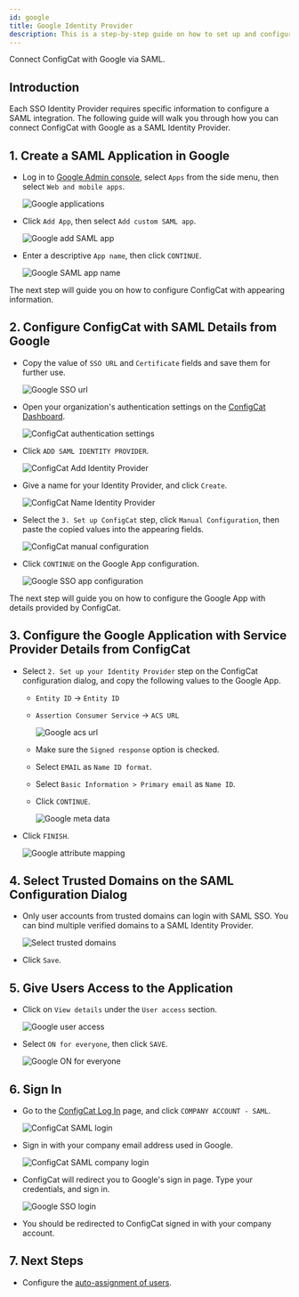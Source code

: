 ```yaml
---
id: google
title: Google Identity Provider
description: This is a step-by-step guide on how to set up and configure Google as a SAML Identity Provider for your organization.
---
```



Connect ConfigCat with Google via SAML.

## Introduction

Each SSO Identity Provider requires specific information to configure a SAML integration. The following guide will walk you through how you can connect ConfigCat with Google as a SAML Identity Provider.

## 1. Create a SAML Application in Google

- Log in to <a href="https://admin.google.com/" target="_blank">Google Admin console</a>, select `Apps` from the side menu, then select `Web and mobile apps`.

  <img className="saml-tutorial-img" src="/docs/assets/saml/google/applications.png" alt="Google applications" />

- Click `Add App`, then select `Add custom SAML app`.

  <img className="saml-tutorial-img" src="/docs/assets/saml/google/add_saml_app.png" alt="Google add SAML app" />

- Enter a descriptive `App name`, then click `CONTINUE`.

  <img className="saml-tutorial-img" src="/docs/assets/saml/google/app_name.png" alt="Google SAML app name" />

The next step will guide you on how to configure ConfigCat with appearing information.

## 2. Configure ConfigCat with SAML Details from Google

- Copy the value of `SSO URL` and `Certificate` fields and save them for further use.

  <img className="saml-tutorial-img" src="/docs/assets/saml/google/meta_url_cert.png" alt="Google SSO url" />

- Open your organization's authentication settings on the <a href="https://app.configcat.com/organization/authentication" target="_blank">ConfigCat Dashboard</a>.

  <img className="saml-tutorial-img" src="/docs/assets/saml/dashboard/authentication.png" alt="ConfigCat authentication settings" />

- Click `ADD SAML IDENTITY PROVIDER`.

  <img className="saml-tutorial-img" src="/docs/assets/saml/dashboard/add_idp.png" alt="ConfigCat Add Identity Provider" />

- Give a name for your Identity Provider, and click `Create`.

  <img className="saml-tutorial-img" src="/docs/assets/saml/dashboard/google_name.png" alt="ConfigCat Name Identity Provider" />

- Select the `3. Set up ConfigCat` step, click `Manual Configuration`, then paste the copied values into the appearing fields.

  <img className="saml-tutorial-img" src="/docs/assets/saml/google/cc_manual_new.png" alt="ConfigCat manual configuration" />

- Click `CONTINUE` on the Google App configuration.

  <img className="saml-tutorial-img" src="/docs/assets/saml/google/meta_continue.png" alt="Google SSO app configuration" />

The next step will guide you on how to configure the Google App with details provided by ConfigCat.

## 3. Configure the Google Application with Service Provider Details from ConfigCat

- Select `2. Set up your Identity Provider` step on the ConfigCat configuration dialog, and copy the following values to the Google App.

  - `Entity ID` -> `Entity ID`
  - `Assertion Consumer Service` -> `ACS URL`

    <img className="saml-tutorial-img" src="/docs/assets/saml/dashboard/acs_entity_id_2.png" alt="Google acs url" />

  - Make sure the `Signed response` option is checked.
  - Select `EMAIL` as `Name ID format`.
  - Select `Basic Information > Primary email` as `Name ID`.
  - Click `CONTINUE`.

    <img className="saml-tutorial-img" src="/docs/assets/saml/google/google_acs_eid.png" alt="Google meta data" />

- Click `FINISH`.

  <img className="saml-tutorial-img" src="/docs/assets/saml/google/attribute_mapping.png" alt="Google attribute mapping" />

## 4. Select Trusted Domains on the SAML Configuration Dialog

- Only user accounts from trusted domains can login with SAML SSO. You can bind multiple verified domains to a SAML Identity Provider.
  
  <img className="saml-tutorial-img" src="/docs/assets/saml/dashboard/select_trusted_domains.png" alt="Select trusted domains" />

- Click `Save`.

## 5. Give Users Access to the Application

- Click on `View details` under the `User access` section.

  <img className="saml-tutorial-img" src="/docs/assets/saml/google/user_access.png" alt="Google user access" />

- Select `ON for everyone`, then click `SAVE`.

  <img className="saml-tutorial-img" src="/docs/assets/saml/google/on_for_everyone.png" alt="Google ON for everyone"/>

## 6. Sign In

- Go to the <a href="https://app.configcat.com/auth/login" target="_blank">ConfigCat Log In</a> page, and click `COMPANY ACCOUNT - SAML`.

  <img className="saml-tutorial-img" src="/docs/assets/saml/dashboard/saml_login.png" alt="ConfigCat SAML login" />

- Sign in with your company email address used in Google.

  <img className="saml-tutorial-img" src="/docs/assets/saml/dashboard/company_email.png" alt="ConfigCat SAML company login" />

- ConfigCat will redirect you to Google's sign in page. Type your credentials, and sign in.

  <img className="saml-tutorial-img" src="/docs/assets/saml/google/login.png" alt="Google SSO login" />

- You should be redirected to ConfigCat signed in with your company account.

## 7. Next Steps

- Configure the [auto-assignment of users](../../auto-assign-users.mdx).
